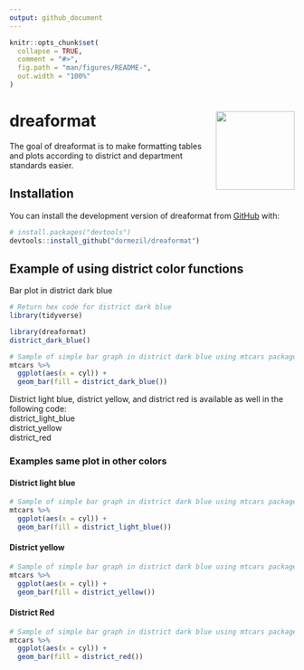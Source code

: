 ```yaml
---
output: github_document
---
```


<!-- README.md is generated from README.Rmd. Please edit that file -->

```r
knitr::opts_chunk$set(
  collapse = TRUE,
  comment = "#>",
  fig.path = "man/figures/README-",
  out.width = "100%"
)
```

# dreaformat <img src="man/figures/logo.png" align="right" height="139" />

<!-- badges: start -->
<!-- badges: end -->

The goal of dreaformat is to make formatting tables and plots according to district and department standards easier.

## Installation

You can install the development version of dreaformat from [GitHub](https://github.com/) with:

``` r
# install.packages("devtools")
devtools::install_github("dormezil/dreaformat")
```

## Example of using district color functions

Bar plot in district dark blue

```r
# Return hex code for district dark blue
library(tidyverse)

library(dreaformat)
district_dark_blue()

# Sample of simple bar graph in district dark blue using mtcars package
mtcars %>%
  ggplot(aes(x = cyl)) +
  geom_bar(fill = district_dark_blue())

```

District light blue, district yellow, and district red is available as well in the following code:  
district_light_blue  
district_yellow  
district_red  

### Examples same plot in other colors
#### District light blue
```r
# Sample of simple bar graph in district dark blue using mtcars package
mtcars %>%
  ggplot(aes(x = cyl)) +
  geom_bar(fill = district_light_blue())

```

#### District yellow
```r
# Sample of simple bar graph in district dark blue using mtcars package
mtcars %>%
  ggplot(aes(x = cyl)) +
  geom_bar(fill = district_yellow())

```
#### District Red
```r
# Sample of simple bar graph in district dark blue using mtcars package
mtcars %>%
  ggplot(aes(x = cyl)) +
  geom_bar(fill = district_red())

```

